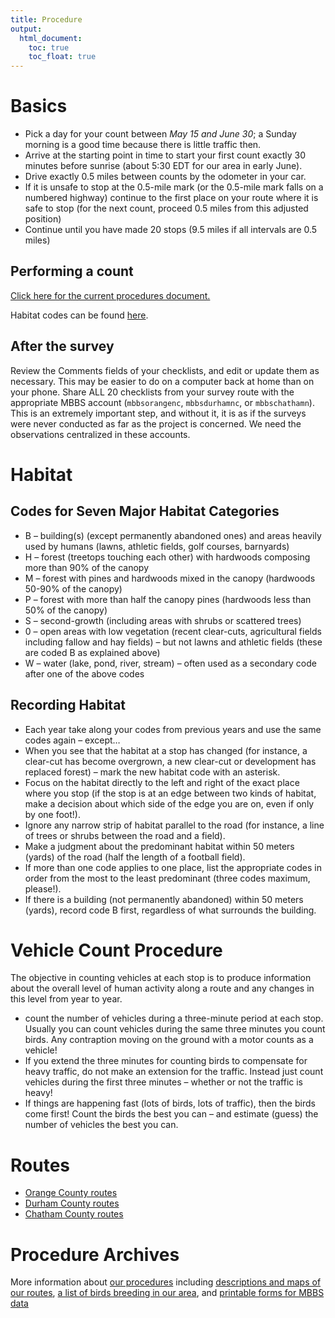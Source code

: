 ```yaml
---
title: Procedure
output:
  html_document:
    toc: true
    toc_float: true
---
```


# Basics 

* Pick a day for your count between *May 15 and June 30*; a Sunday morning is a good time because there is little traffic then.
* Arrive at the starting point in time to start your first count exactly 30 minutes before sunrise (about 5:30 EDT for our area in early June).
* Drive exactly 0.5 miles between counts by the odometer in your car.
* If it is unsafe to stop at the 0.5-mile mark (or the 0.5-mile mark falls on a numbered highway) continue to the first place on your route where it is safe to stop (for the next count, proceed 0.5 miles from this adjusted position)
* Continue until you have made 20 stops (9.5 miles if all intervals are 0.5 miles)

## Performing a count

[Click here for the current procedures document.](https://docs.google.com/document/d/1hBYRPsgAWblQkQFa4p4UEfWrtI0dr_kYohRqAgIy1DQ/edit)

Habitat codes can be found [here](#habitat).

## After the survey

Review the Comments fields of your checklists, and edit or update them as necessary. This may be easier to do on a computer back at home than on your phone. Share ALL 20 checklists from your survey route with the appropriate MBBS account (`mbbsorangenc`, `mbbsdurhamnc`, or `mbbschathamn`). This is an extremely important step, and without it, it is as if the surveys were never conducted as far as the project is concerned. We need the observations centralized in these accounts.

# Habitat

## Codes for Seven Major Habitat Categories

* B -- building(s) (except permanently abandoned ones) and areas heavily used by humans (lawns, athletic fields, golf courses, barnyards)
* H -- forest (treetops touching each other) with hardwoods composing more than 90% of the canopy
* M -- forest with pines and hardwoods mixed in the canopy (hardwoods 50-90% of the canopy)
* P -- forest with more than half the canopy pines (hardwoods less than 50% of the canopy)
* S -- second-growth (including areas with shrubs or scattered trees)
* 0 -- open areas with low vegetation (recent clear-cuts, agricultural fields including fallow and hay fields) -- but not lawns and athletic fields (these are coded B as explained above)
* W -- water (lake, pond, river, stream) -- often used as a secondary code after one of the above codes

## Recording Habitat

* Each year take along your codes from previous years and use the same codes again -- except...
* When you see that the habitat at a stop has changed (for instance, a clear-cut has become overgrown, a new clear-cut or development has replaced forest) -- mark the new habitat code with an asterisk.
* Focus on the habitat directly to the left and right of the exact place where you stop (if the stop is at an edge between two kinds of habitat, make a decision about which side of the edge you are on, even if only by one foot!).
* Ignore any narrow strip of habitat parallel to the road (for instance, a line of trees or shrubs between the road and a field).
* Make a judgment about the predominant habitat within 50 meters (yards) of the road (half the length of a football field).
* If more than one code applies to one place, list the appropriate codes in order from the most to the least predominant (three codes maximum, please!).
* If there is a building (not permanently abandoned) within 50 meters (yards), record code B first, regardless of what surrounds the building.

# Vehicle Count Procedure

The objective in counting vehicles at each stop is to produce information about the overall level of human activity along a route and any changes in this level from year to year.

* count the number of vehicles during a three-minute period at each stop. Usually you can count vehicles during the same three minutes you count birds. Any contraption moving on the ground with a motor counts as a vehicle!
* If you extend the three minutes for counting birds to compensate for heavy traffic, do not make an extension for the traffic. Instead just count vehicles during the first three minutes -- whether or not the traffic is heavy!
* If things are happening fast (lots of birds, lots of traffic), then the birds come first!   Count the birds the best you can -- and estimate (guess) the number of vehicles the best you can.

# Routes

* [Orange County routes](orange-county.html)
* [Durham County routes](durham-county.html)
* [Chatham County routes](chatham-county.html)

# Procedure Archives

More information about [our procedures](old-mbbs/introtombbs.html) including 
[descriptions and maps of our routes](old-mbbs/introtombbs.html), [a list of birds breeding in our area](old-mbbs/mbbsbirds.html), and [printable forms for MBBS data](old-mbbs/dataforms/index.html)

